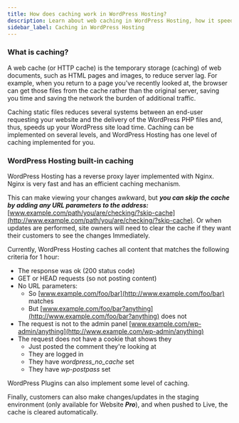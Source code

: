 ```yaml
---
title: How does caching work in WordPress Hosting?
description: Learn about web caching in WordPress Hosting, how it speeds up site performance, and how to manage cached content.
sidebar_label: Caching in WordPress Hosting
---
```


### **What is caching?**

A web cache (or HTTP cache) is the temporary storage (caching) of web documents, such as HTML pages and images, to reduce server lag. For example, when you return to a page you've recently looked at, the browser can get those files from the cache rather than the original server, saving you time and saving the network the burden of additional traffic.

Caching static files reduces several systems between an end-user requesting your website and the delivery of the WordPress PHP files and, thus, speeds up your WordPress site load time. Caching can be implemented on several levels, and WordPress Hosting has one level of caching implemented for you.

### **WordPress Hosting built-in caching**

WordPress Hosting has a reverse proxy layer implemented with Nginx. Nginx is very fast and has an efficient caching mechanism. 

This can make viewing your changes awkward, but **_you can skip the cache by adding any URL parameters to the address:_** [www.example.com/path/you/are/checking/?skip-cache](http://www.example.com/path/you/are/checking/?skip-cache). Or when updates are performed, site owners will need to clear the cache if they want their customers to see the changes Immediately. 

Currently, WordPress Hosting caches all content that matches the following criteria for 1 hour:

- The response was ok (200 status code)
- GET or HEAD requests (so not posting content)
- No URL parameters:
  - So [www.example.com/foo/bar](http://www.example.com/foo/bar) matches
  - But [www.example.com/foo/bar?anything](http://www.example.com/foo/bar?anything) does not
- The request is not to the admin panel [www.example.com/wp-admin/anything](http://www.example.com/wp-admin/anything)
- The request does not have a cookie that shows they
  - Just posted the comment they're looking at
  - They are logged in
  - They have _wordpress_no_cache_ set
  - They have _wp-postpass_ set

WordPress Plugins can also implement some level of caching.

Finally, customers can also make changes/updates in the staging environment (only available for Website **_Pro_**), and when pushed to Live, the cache is cleared automatically.